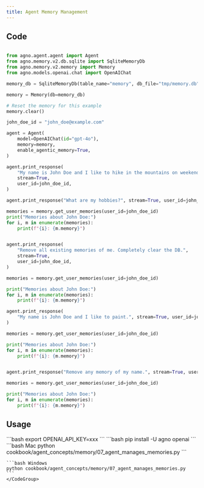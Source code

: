 ```yaml
---
title: Agent Memory Management
---
```


## Code

```python cookbook/agent_concepts/memory/07_agent_manages_memories.py

from agno.agent.agent import Agent
from agno.memory.v2.db.sqlite import SqliteMemoryDb
from agno.memory.v2.memory import Memory
from agno.models.openai.chat import OpenAIChat

memory_db = SqliteMemoryDb(table_name="memory", db_file="tmp/memory.db")

memory = Memory(db=memory_db)

# Reset the memory for this example
memory.clear()

john_doe_id = "john_doe@example.com"

agent = Agent(
    model=OpenAIChat(id="gpt-4o"),
    memory=memory,
    enable_agentic_memory=True,
)

agent.print_response(
    "My name is John Doe and I like to hike in the mountains on weekends.",
    stream=True,
    user_id=john_doe_id,
)

agent.print_response("What are my hobbies?", stream=True, user_id=john_doe_id)

memories = memory.get_user_memories(user_id=john_doe_id)
print("Memories about John Doe:")
for i, m in enumerate(memories):
    print(f"{i}: {m.memory}")


agent.print_response(
    "Remove all existing memories of me. Completely clear the DB.",
    stream=True,
    user_id=john_doe_id,
)

memories = memory.get_user_memories(user_id=john_doe_id)

print("Memories about John Doe:")
for i, m in enumerate(memories):
    print(f"{i}: {m.memory}")

agent.print_response(
    "My name is John Doe and I like to paint.", stream=True, user_id=john_doe_id
)

memories = memory.get_user_memories(user_id=john_doe_id)

print("Memories about John Doe:")
for i, m in enumerate(memories):
    print(f"{i}: {m.memory}")


agent.print_response("Remove any memory of my name.", stream=True, user_id=john_doe_id)

memories = memory.get_user_memories(user_id=john_doe_id)

print("Memories about John Doe:")
for i, m in enumerate(memories):
    print(f"{i}: {m.memory}")
```

## Usage

<Steps>
  <Snippet file="create-venv-step.mdx" />

  <Step title="Set your API key">
    ```bash
    export OPENAI_API_KEY=xxx
    ```
  </Step>

  <Step title="Install libraries">
    ```bash
    pip install -U agno openai
    ```
  </Step>

  <Step title="Run Example">
    <CodeGroup>
    ```bash Mac
    python cookbook/agent_concepts/memory/07_agent_manages_memories.py
    ```

    ```bash Windows
    python cookbook/agent_concepts/memory/07_agent_manages_memories.py
    ```
    </CodeGroup>
  </Step>
</Steps>
